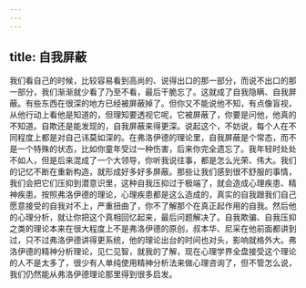 ```yaml
---
---
---
```

title: 自我屏蔽
---




我们看自己的时候，比较容易看到高尚的、说得出口的那一部分，而说不出口的那一部分，我们渐渐就少看了乃至不看，最后干脆忘了。这就成了自我隐瞒、自我屏蔽。有些东西在很深的地方已经被屏蔽掉了。但你又不能说他不知，有点像盲视，从他行动上看他是知道的，但理知要透视它呢，它被屏蔽了，你要是问他，他真的不知道。自欺还是能发现的，自我屏蔽来得更深。说起这个，不妨说，每个人在不同程度上都是对自己讳莫如深的。在弗洛伊德的理论里，自我屏蔽是个常态，而不是一个特殊的状态，比如你童年受过一种伤害，后来你完全遗忘了。我年轻时处处不如人，但是后来混成了一个大领导，你听我说往事，都是怎么光荣、伟大。我们的记忆不断在重新构造，就形成好多好多屏蔽。那些让我们感到很不舒服的事情，我们会把它们压抑到潜意识里，这种自我压抑过于极端了，就会造成心理疾患、精神疾患。按照弗洛伊德的理论，心理疾患都是这么造成的，真实的自我跟我们自己愿意接受的自我对不上，严重扭曲了，你不了解那个在真正起作用的自我。然后他的心理分析，就让你把这个真相回忆起来，最后问题解决了。自我欺骗、自我压抑之类的理论本来在很大程度上不是弗洛伊德的原创，叔本华、尼采在他前面都讲到过，只不过弗洛伊德讲得更系统，他的理论出台的时间也对头，影响就格外大。弗洛伊德的精神分析理论，见仁见智，就我的了解，现在心理学界全盘接受这个理论的人不是太多了，很少有人单纯使用精神分析法来做心理咨询了，但不管怎么说，我们仍然能从弗洛伊德理论那里得到很多启发。